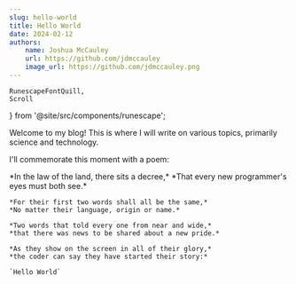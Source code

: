```yaml
---
slug: hello-world
title: Hello World
date: 2024-02-12
authors:
    name: Joshua McCauley
    url: https://github.com/jdmccauley
    image_url: https://github.com/jdmccauley.png
---
```


    RunescapeFontQuill,
    Scroll
} from '@site/src/components/runescape';

Welcome to my blog! This is where I will write on various topics, primarily science and technology.

I'll commemorate this moment with a poem:

<Scroll>
<RunescapeFontQuill>
    *In the law of the land, there sits a decree,*  
    *That every new programmer's eyes must both see.*

    *For their first two words shall all be the same,*   
    *No matter their language, origin or name.*

    *Two words that told every one from near and wide,*  
    *that there was news to be shared about a new pride.*

    *As they show on the screen in all of their glory,*  
    *the coder can say they have started their story:*

    `Hello World`
</RunescapeFontQuill>
</Scroll>